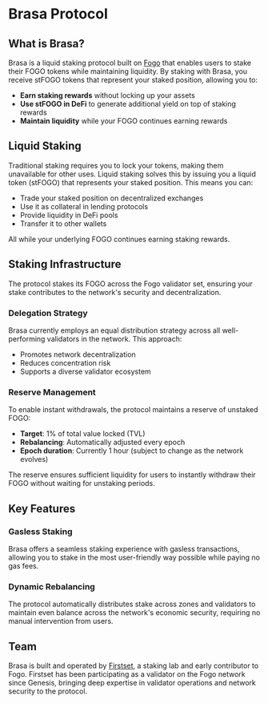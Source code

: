 # Brasa Protocol

## What is Brasa?

Brasa is a liquid staking protocol built on [Fogo](https://www.fogo.io) that
enables users to stake their FOGO tokens while maintaining liquidity. By staking
with Brasa, you receive stFOGO tokens that represent your staked position,
allowing you to:

- **Earn staking rewards** without locking up your assets
- **Use stFOGO in DeFi** to generate additional yield on top of staking rewards
- **Maintain liquidity** while your FOGO continues earning rewards

## Liquid Staking

Traditional staking requires you to lock your tokens, making them unavailable
for other uses. Liquid staking solves this by issuing you a liquid token
(stFOGO) that represents your staked position. This means you can:

- Trade your staked position on decentralized exchanges
- Use it as collateral in lending protocols
- Provide liquidity in DeFi pools
- Transfer it to other wallets

All while your underlying FOGO continues earning staking rewards.

## Staking Infrastructure

The protocol stakes its FOGO across the Fogo validator set, ensuring your stake
contributes to the network's security and decentralization.

### Delegation Strategy

Brasa currently employs an equal distribution strategy across all
well-performing validators in the network. This approach:

- Promotes network decentralization
- Reduces concentration risk
- Supports a diverse validator ecosystem

### Reserve Management

To enable instant withdrawals, the protocol maintains a reserve of unstaked
FOGO:

- **Target**: 1% of total value locked (TVL)
- **Rebalancing**: Automatically adjusted every epoch
- **Epoch duration**: Currently 1 hour (subject to change as the network
  evolves)

The reserve ensures sufficient liquidity for users to instantly withdraw their
FOGO without waiting for unstaking periods.

## Key Features

### Gasless Staking

Brasa offers a seamless staking experience with gasless transactions, allowing
you to stake in the most user-friendly way possible while paying no gas fees.

### Dynamic Rebalancing

The protocol automatically distributes stake across zones and validators to
maintain even balance across the network's economic security, requiring no
manual intervention from users.

## Team

Brasa is built and operated by [Firstset](https://firstset.xyz), a staking lab
and early contributor to Fogo. Firstset has been participating as a validator on
the Fogo network since Genesis, bringing deep expertise in validator operations
and network security to the protocol.

